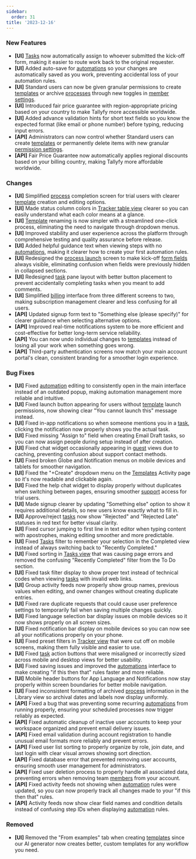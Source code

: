 ```yaml
---
sidebar:
  order: 31
title: '2023-12-16'
---
```


### New Features

- **[UI]** [Tasks](/products/pro/tracking-and-tasks/tasks/) now automatically assign to whoever submitted the kick-off form, making it easier to route work back to the original requester.
- **[UI]** Added auto-save for [automations](/products/pro/documenting/templates/automations/) so your changes are automatically saved as you work, preventing accidental loss of your automation rules.
- **[UI]** Standard users can now be given granular permissions to create [templates](/products/pro/documenting/templates/) or archive [processes](/products/pro/tracking-and-tasks/processes/) through new toggles in [member settings](/products/pro/documenting/members/how-do-i-manage-member-permissions-in-tallyfy/).
- **[UI]** Introduced fair price guarantee with region-appropriate pricing based on your country to make Tallyfy more accessible worldwide.
- **[UI]** Added advance validation hints for short text fields so you know the expected format (like email or phone number) before typing, reducing input errors.
- **[API]** Administrators can now control whether Standard users can create [templates](/products/pro/documenting/templates/) or permanently delete items with new granular [permission settings](/products/pro/documenting/members/how-do-i-manage-member-permissions-in-tallyfy/).
- **[API]** Fair Price Guarantee now automatically applies regional discounts based on your billing country, making Tallyfy more affordable worldwide.

### Changes

- **[UI]** Simplified [process](/products/pro/tracking-and-tasks/processes/) completion screen for trial users with clearer [template](/products/pro/documenting/templates/) creation and editing options.
- **[UI]** Made status column colors in [Tracker table view](/products/pro/tracking-and-tasks/tracker-view/) clearer so you can easily understand what each color means at a glance.
- **[UI]** [Template](/products/pro/documenting/templates/) renaming is now simpler with a streamlined one-click process, eliminating the need to navigate through dropdown menus.
- **[UI]** Improved stability and user experience across the platform through comprehensive testing and quality assurance before release.
- **[UI]** Added helpful guidance text when viewing steps with no [automations](/products/pro/documenting/templates/automations/), making it clearer how to create your first automation rules.
- **[UI]** Redesigned the [process launch](/products/pro/launching/) screen to make kick-off [form fields](/products/pro/tracking-and-tasks/tasks/what-are-form-fields-in-tallyfy/) always visible, eliminating confusion when fields were previously hidden in collapsed sections.
- **[UI]** Redesigned [task](/products/pro/tracking-and-tasks/tasks/) pane layout with better button placement to prevent accidentally completing tasks when you meant to add comments.
- **[UI]** Simplified [billing](/products/pro/settings/billing/) interface from three different screens to two, making subscription management clearer and less confusing for all users.
- **[API]** Updated signup form text to "Something else (please specify)" for clearer guidance when selecting alternative options.
- **[API]** Improved real-time notifications system to be more efficient and cost-effective for better long-term service reliability.
- **[API]** You can now undo individual changes to [templates](/products/pro/documenting/templates/) instead of losing all your work when something goes wrong.
- **[API]** Third-party authentication screens now match your main account portal's clean, consistent branding for a smoother login experience.

### Bug Fixes

- **[UI]** Fixed [automation](/products/pro/documenting/templates/automations/) editing to consistently open in the main interface instead of an outdated popup, making automation management more reliable and intuitive.
- **[UI]** Fixed launch button appearing for users without [template](/products/pro/documenting/templates/) launch permissions, now showing clear "You cannot launch this" message instead.
- **[UI]** Fixed in-app notifications so when someone mentions you in a [task](/products/pro/tracking-and-tasks/tasks/), clicking the notification now properly shows you the actual task.
- **[UI]** Fixed missing "Assign to" field when creating Email Draft tasks, so you can now assign people during setup instead of after creation.
- **[UI]** Fixed chat widget occasionally appearing in [guest](/products/pro/documenting/guests/) views due to caching, preventing confusion about support contact methods.
- **[UI]** Fixed broken Globe and Notification menus on mobile devices and tablets for smoother navigation.
- **[UI]** Fixed the "+Create" dropdown menu on the [Templates](/products/pro/documenting/templates/) Activity page so it's now readable and clickable again.
- **[UI]** Fixed the help chat widget to display properly without duplicates when switching between pages, ensuring smoother [support](/products/pro/miscellaneous/support/how-can-i-contact-tallyfys-support-team/) access for trial users.
- **[UI]** Made signup clearer by updating "Something else" option to show it requires additional details, so new users know exactly what to fill in.
- **[UI]** Approve/reject [tasks](/products/pro/tracking-and-tasks/tasks/) now show "Rejected" and "Rejected Late" statuses in red text for better visual clarity.
- **[UI]** Fixed cursor jumping to first line in text editor when typing content with apostrophes, making editing smoother and more predictable.
- **[UI]** Fixed [Tasks](/products/pro/tracking-and-tasks/tasks-view/) filter to remember your selection in the Completed view instead of always switching back to "Recently Completed."
- **[UI]** Fixed sorting in [Tasks view](/products/pro/tracking-and-tasks/tasks-view/) that was causing page errors and removed the confusing "Recently Completed" filter from the To Do section.
- **[UI]** Fixed task filter display to show proper text instead of technical codes when viewing [tasks](/products/pro/tracking-and-tasks/tasks/) with invalid web links.
- **[UI]** Group activity feeds now properly show group names, previous values when editing, and owner changes without creating duplicate entries.
- **[UI]** Fixed rare duplicate requests that could cause user preference settings to temporarily fail when saving multiple changes quickly.
- **[UI]** Fixed language selection bar display issues on mobile devices so it now shows properly on all screen sizes.
- **[UI]** Fixed notification bar display on mobile devices so you can now see all your notifications properly on your phone.
- **[UI]** Fixed preset filters in [Tracker view](/products/pro/tracking-and-tasks/tracker-view/) that were cut off on mobile screens, making them fully visible and easier to use.
- **[UI]** Fixed [task](/products/pro/tracking-and-tasks/tasks/) action buttons that were misaligned or incorrectly sized across mobile and desktop views for better usability.
- **[UI]** Fixed saving issues and improved the [automations](/products/pro/documenting/templates/automations/) interface to make creating "if this then that" rules faster and more reliable.
- **[UI]** Mobile header buttons for App Language and Notifications now stay properly within screen boundaries for better mobile navigation.
- **[UI]** Fixed inconsistent formatting of archived [process](/products/pro/tracking-and-tasks/processes/) information in the Library view so archival dates and labels now display uniformly.
- **[API]** Fixed a bug that was preventing some recurring [automations](/products/pro/documenting/templates/automations/) from running properly, ensuring your scheduled processes now trigger reliably as expected.
- **[API]** Fixed automatic cleanup of inactive user accounts to keep your workspace organized and prevent email delivery issues.
- **[API]** Fixed email validation during account registration to handle unusual email formats more reliably and prevent errors.
- **[API]** Fixed user list sorting to properly organize by role, join date, and last login with clear visual arrows showing sort direction.
- **[API]** Fixed database error that prevented removing user accounts, ensuring smooth user management for administrators.
- **[API]** Fixed user deletion process to properly handle all associated data, preventing errors when removing team [members](/products/pro/documenting/members/) from your account.
- **[API]** Fixed activity feeds not showing when [automation](/products/pro/documenting/templates/automations/) rules were updated, so you can now properly track all changes made to your "if this then that" rules.
- **[API]** Activity feeds now show clear field names and condition details instead of confusing step IDs when displaying [automation](/products/pro/documenting/templates/automations/) rules.

### Removed

- **[UI]** Removed the "From examples" tab when creating [templates](/products/pro/documenting/templates/) since our AI generator now creates better, custom templates for any workflow you need.